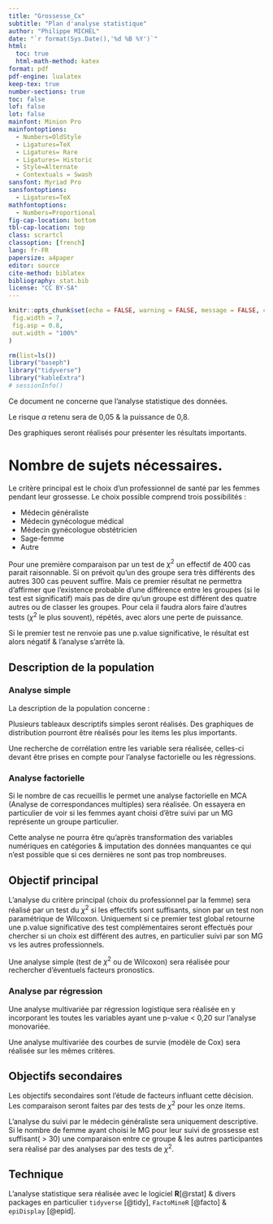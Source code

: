```yaml
---
title: "Grossesse_Cx"
subtitle: "Plan d'analyse statistique"
author: "Philippe MICHEL"
date: "`r format(Sys.Date(),'%d %B %Y')`"
html:
  toc: true
  html-math-method: katex
format: pdf
pdf-engine: lualatex
keep-tex: true
number-sections: true
toc: false
lof: false
lot: false
mainfont: Minion Pro
mainfontoptions:
  - Numbers=OldStyle
  - Ligatures=TeX
  - Ligatures= Rare
  - Ligatures= Historic
  - Style=Alternate
  - Contextuals = Swash
sansfont: Myriad Pro
sansfontoptions:
  - Ligatures=TeX
mathfontoptions: 
  - Numbers=Proportional
fig-cap-location: bottom
tbl-cap-location: top
class: scrartcl
classoption: [french]
lang: fr-FR
papersize: a4paper
editor: source
cite-method: biblatex
bibliography: stat.bib
license: "CC BY-SA"
---
```


```r
knitr::opts_chunk$set(echo = FALSE, warning = FALSE, message = FALSE, cache = FALSE,
 fig.width = 7,
 fig.asp = 0.8,
 out.width = "100%"
)
```

```r
rm(list=ls())
library("baseph")
library("tidyverse")
library("kableExtra")
# sessionInfo()
```

Ce document ne concerne que l'analyse statistique des données.

Le risque $\alpha$ retenu sera de 0,05 & la puissance de 0,8.

Des graphiques seront réalisés pour présenter les résultats importants.

# Nombre de sujets nécessaires. 

Le critère principal est le choix d'un professionnel de santé par les femmes pendant leur grossesse. Le choix possible comprend trois possibilités : 

- Médecin généraliste
- Médecin gynécologue médical
- Médecin gynécologue obstétricien
- Sage-femme
- Autre

Pour une première comparaison par un test de $\chi^2$ un effectif de 400 cas parait raisonnable. Si on prévoit qu'un des groupe sera très différents des autres 300 cas peuvent suffire. Mais ce premier résultat ne permettra d'affirmer que l'existence probable d'une  différence entre les groupes (si le test est significatif) mais pas de dire qu'un groupe est différent des quatre autres ou de classer les groupes. Pour cela il faudra alors faire d'autres tests ($\chi^2$ le plus souvent), répétés, avec alors une perte de puissance.

Si le premier test ne renvoie pas une p.value significative, le résultat est alors négatif & l’analyse s’arrête là.

## Description de la population

### Analyse simple

La description de la population concerne :


Plusieurs tableaux descriptifs simples seront réalisés. Des graphiques de distribution pourront être réalisés pour les items les plus importants.

Une recherche de corrélation entre les variable sera réalisée, celles-ci devant être prises en compte pour l'analyse factorielle ou les régressions.

### Analyse factorielle

Si le nombre de cas recueillis le permet une analyse factorielle en MCA (Analyse de correspondances multiples) sera réalisée. On essayera en particulier de voir si les femmes ayant choisi d'être suivi par un MG représente un groupe particulier. 

Cette analyse ne pourra être qu'après transformation des variables numériques en catégories & imputation des données manquantes ce qui n'est possible que si ces dernières ne sont pas trop nombreuses.

## Objectif principal

L'analyse du critère principal (choix du professionnel par la femme) sera réalisé par un test du $\chi^2$ si les effectifs sont suffisants, sinon par un test non paramétrique de Wilcoxon.  Uniquement si ce premier test global retourne une p.value significative des test complémentaires seront effectués pour chercher si un choix est différent des autres, en particulier suivi par son MG vs les autres professionnels. 
 
Une analyse simple (test de $\chi^2$ ou de Wilcoxon) sera réalisée pour rechercher d'éventuels facteurs pronostics.


### Analyse par régression

Une analyse multivariée par régression logistique sera réalisée en y incorporant les toutes les variables ayant une p-value \< 0,20 sur l'analyse monovariée.

Une analyse multivariée des courbes de survie (modèle de Cox) sera réalisée sur les mêmes critères.

## Objectifs secondaires

Les objectifs secondaires sont l'étude de facteurs influant cette décision. Les comparaison seront faites par des tests de $\chi^2$ pour les onze items.

L'analyse du suivi par le médecin généraliste sera uniquement descriptive. 
Si le nombre de femme ayant choisi le MG pour leur suivi de grossesse est suffisant( > 30) une comparaison entre ce groupe & les autres participantes sera réalisé par des analyses par des tests de  $\chi^2$.

## Technique {.appendix}

L'analyse statistique sera réalisée avec le logiciel **R**[@rstat] & divers packages en particulier `tidyverse` [@tidy], `FactoMineR` [@facto] & `epiDisplay` [@epid].

